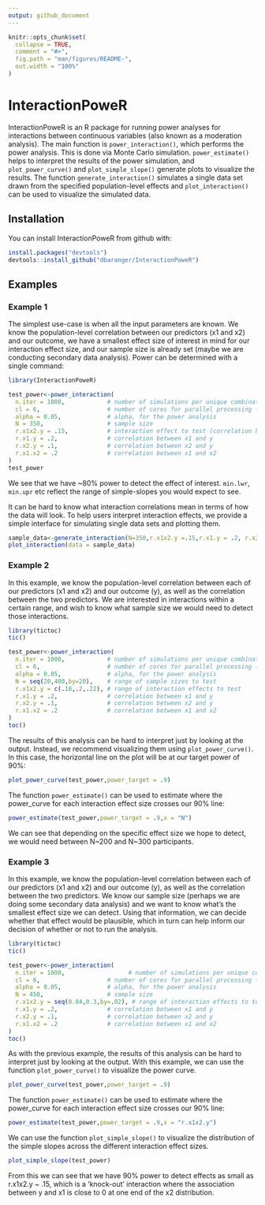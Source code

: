 ```yaml
---
output: github_document
---
```


<!-- README.md is generated from README.Rmd. Please edit that file -->

```r
knitr::opts_chunk$set(
  collapse = TRUE,
  comment = "#>",
  fig.path = "man/figures/README-",
  out.width = "100%"
)
```

# InteractionPoweR

<!-- badges: start -->
<!-- badges: end -->

InteractionPoweR is an R package for running power analyses for interactions between continuous variables (also known as a moderation analysis). The main function is `power_interaction()`, which performs the power analysis. This is done via Monte Carlo simulation. `power_estimate()` helps to interpret the results of the power simulation, and `plot_power_curve()` and `plot_simple_slope()` generate plots to visualize the results. The function `generate_interaction()` simulates a single data set drawn from the specified population-level effects and `plot_interaction()` can be used to visualize the simulated data. 

## Installation

You can install InteractionPoweR from github with:

``` r
install.packages("devtools")
devtools::install_github("dbaranger/InteractionPoweR")
```

## Examples
### Example 1

The simplest use-case is when all the input parameters are known. We know the population-level correlation between our predictors (x1 and x2) and our outcome, we have a smallest effect size of interest in mind for our interaction effect size, and our sample size is already set (maybe we are conducting secondary data analysis). Power can be determined with a single command:


```r
library(InteractionPoweR)

test_power<-power_interaction(
  n.iter = 1000,            # number of simulations per unique combination of input parameters
  cl = 6,                   # number of cores for parallel processing (strongly recommended)
  alpha = 0.05,             # alpha, for the power analysis
  N = 350,                  # sample size
  r.x1x2.y = .15,           # interaction effect to test (correlation between x1*x2 and y)
  r.x1.y = .2,              # correlation between x1 and y
  r.x2.y = .1,              # correlation between x2 and y
  r.x1.x2 = .2              # correlation between x1 and x2
)
test_power
```

We see that we have ~80% power to detect the effect of interest. `min.lwr`, `min.upr` etc reflect the range of simple-slopes you would expect to see. 

It can be hard to know what interaction correlations mean in terms of how the data will look. To help users interpret interaction effects, we provide a simple interface for simulating single data sets and plotting them.

```r
sample_data<-generate_interaction(N=350,r.x1x2.y =.15,r.x1.y = .2, r.x2.y = .1, r.x1.x2 = .2)
plot_interaction(data = sample_data)
```

### Example 2

In this example, we know the population-level correlation between each of our predictors (x1 and x2) and our outcome (y), as well as the correlation between the two predictors. We are interested in interactions within a certain range, and wish to know what sample size we would need to detect those interactions. 


```r
library(tictoc)
tic()

test_power<-power_interaction(
  n.iter = 1000,            # number of simulations per unique combination of input parameters
  cl = 6,                   # number of cores for parallel processing (strongly recommended)
  alpha = 0.05,             # alpha, for the power analysis
  N = seq(20,400,by=20),    # range of sample sizes to test
  r.x1x2.y = c(.18,.2,.22), # range of interaction effects to test
  r.x1.y = .2,              # correlation between x1 and y
  r.x2.y = .1,              # correlation between x2 and y
  r.x1.x2 = .2              # correlation between x1 and x2
)
toc()

```

The results of this analysis can be hard to interpret just by looking at the output. Instead, we recommend visualizing them using `plot_power_curve()`. In this case, the horizontal line on the plot will be at our target power of 90%:

```r
plot_power_curve(test_power,power_target = .9)
```

The function `power_estimate()` can be used to estimate where the power_curve for each interaction effect size crosses our 90% line:

```r
power_estimate(test_power,power_target = .9,x = "N")
```

We can see that depending on the specific effect size we hope to detect, we would need between N~200 and N~300 participants.

### Example 3

In this example, we know the population-level correlation between each of our predictors (x1 and x2) and our outcome (y), as well as the correlation between the two predictors. We know our sample size (perhaps we are doing some secondary data analysis) and we want to know what's the smallest effect size we can detect. Using that information, we can decide whether that effect would be plausible, which in turn can help inform our decision of whether or not to run the analysis. 


```r
library(tictoc)
tic()

test_power<-power_interaction(
  n.iter = 1000,                  # number of simulations per unique combination of input parameters
  cl = 6,                   # number of cores for parallel processing (strongly recommended)
  alpha = 0.05,             # alpha, for the power analysis
  N = 450,                  # sample size
  r.x1x2.y = seq(0.04,0.3,by=.02), # range of interaction effects to test
  r.x1.y = .2,              # correlation between x1 and y
  r.x2.y = .1,              # correlation between x2 and y
  r.x1.x2 = .2              # correlation between x1 and x2
)
toc()

```
As with the previous example, the results of this analysis can be hard to interpret just by looking at the output. With this example, we can use the function `plot_power_curve()` to visualize the power curve.

```r
plot_power_curve(test_power,power_target = .9)
```
The function `power_estimate()` can be used to estimate where the power_curve for each interaction effect size crosses our 90% line:

```r
power_estimate(test_power,power_target = .9,x = "r.x1x2.y")
```
We can use the function `plot_simple_slope()` to visualize the distribution of the simple slopes across the different interaction effect sizes. 
```r
plot_simple_slope(test_power)
```

From this we can see that we have 90% power to detect effects as small as r.x1x2.y ~ .15, which is a 'knock-out' interaction where the association between y and x1 is close to 0 at one end of the x2 distribution. 
